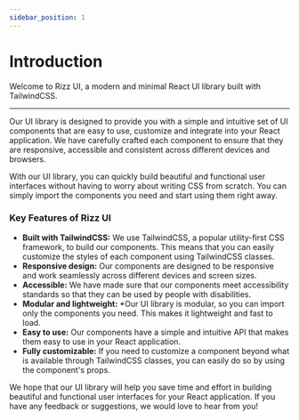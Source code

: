 ```yaml
---
sidebar_position: 1
---
```


# Introduction

Welcome to Rizz UI, a modern and minimal React UI library built with TailwindCSS.

<hr />

Our UI library is designed to provide you with a simple and intuitive set of UI components that are easy to use, customize and integrate into your React application. We have carefully crafted each component to ensure that they are responsive, accessible and consistent across different devices and browsers.

With our UI library, you can quickly build beautiful and functional user interfaces without having to worry about writing CSS from scratch. You can simply import the components you need and start using them right away.

### Key Features of Rizz UI

<div className="mb-5" />

- **Built with TailwindCSS:** We use TailwindCSS, a popular utility-first CSS framework, to build our components. This means that you can easily customize the styles of each component using TailwindCSS classes.
- **Responsive design:** Our components are designed to be responsive and work seamlessly across different devices and screen sizes.
- **Accessible:** We have made sure that our components meet accessibility standards so that they can be used by people with disabilities.
- **Modular and lightweight:** \*Our UI library is modular, so you can import only the components you need. This makes it lightweight and fast to load.
- **Easy to use:** Our components have a simple and intuitive API that makes them easy to use in your React application.
- **Fully customizable:** If you need to customize a component beyond what is available through TailwindCSS classes, you can easily do so by using the component's props.

We hope that our UI library will help you save time and effort in building beautiful and functional user interfaces for your React application. If you have any feedback or suggestions, we would love to hear from you!
